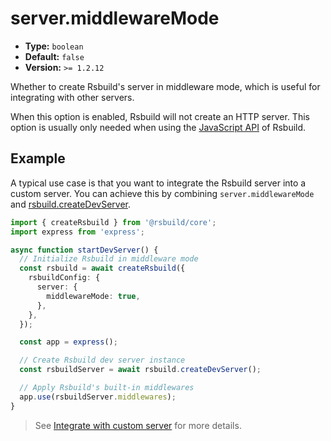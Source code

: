 # server.middlewareMode

- **Type:** `boolean`
- **Default:** `false`
- **Version:** `>= 1.2.12`

Whether to create Rsbuild's server in middleware mode, which is useful for integrating with other servers.

When this option is enabled, Rsbuild will not create an HTTP server. This option is usually only needed when using the [JavaScript API](/api/start/) of Rsbuild.

## Example

A typical use case is that you want to integrate the Rsbuild server into a custom server. You can achieve this by combining `server.middlewareMode` and [rsbuild.createDevServer](/api/javascript-api/instance#rsbuildcreatedevserver).

```ts
import { createRsbuild } from '@rsbuild/core';
import express from 'express';

async function startDevServer() {
  // Initialize Rsbuild in middleware mode
  const rsbuild = await createRsbuild({
    rsbuildConfig: {
      server: {
        middlewareMode: true,
      },
    },
  });

  const app = express();

  // Create Rsbuild dev server instance
  const rsbuildServer = await rsbuild.createDevServer();

  // Apply Rsbuild's built-in middlewares
  app.use(rsbuildServer.middlewares);
}
```

> See [Integrate with custom server](/api/javascript-api/dev-server-api#integrate-with-custom-server) for more details.
